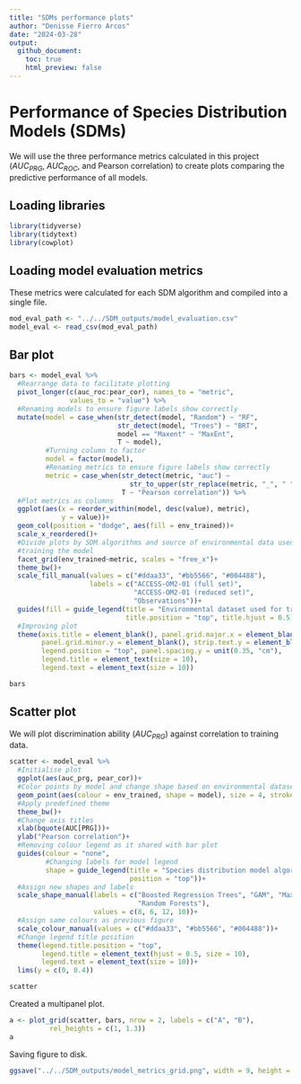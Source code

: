 ```yaml
---
title: "SDMs performance plots"
author: "Denisse Fierro Arcos"
date: "2024-03-28"
output: 
  github_document:
    toc: true
    html_preview: false
---
```


# Performance of Species Distribution Models (SDMs)
We will use the three performance metrics calculated in this project ($AUC_{PRG}$, $AUC_{ROC}$, and Pearson correlation) to create plots comparing the predictive performance of all models. 
  
## Loading libraries
  
```r
library(tidyverse)
library(tidytext)
library(cowplot)
```

## Loading model evaluation metrics
These metrics were calculated for each SDM algorithm and compiled into a single file.  
  
```r
mod_eval_path <- "../../SDM_outputs/model_evaluation.csv"
model_eval <- read_csv(mod_eval_path) 
```
  
## Bar plot
  
```r
bars <- model_eval %>% 
  #Rearrange data to facilitate plotting
  pivot_longer(c(auc_roc:pear_cor), names_to = "metric", 
               values_to = "value") %>% 
  #Renaming models to ensure figure labels show correctly
  mutate(model = case_when(str_detect(model, "Random") ~ "RF",
                           str_detect(model, "Trees") ~ "BRT",
                           model == "Maxent" ~ "MaxEnt",
                           T ~ model),
         #Turning column to factor
         model = factor(model),
         #Renaming metrics to ensure figure labels show correctly
         metric = case_when(str_detect(metric, "auc") ~ 
                              str_to_upper(str_replace(metric, "_", " ")),
                            T ~ "Pearson correlation")) %>%
  #Plot metrics as columns
  ggplot(aes(x = reorder_within(model, desc(value), metric),
             y = value))+
  geom_col(position = "dodge", aes(fill = env_trained))+
  scale_x_reordered()+
  #Divide plots by SDM algorithms and source of environmental data used for 
  #training the model
  facet_grid(env_trained~metric, scales = "free_x")+
  theme_bw()+
  scale_fill_manual(values = c("#ddaa33", "#bb5566", "#004488"),
                    labels = c("ACCESS-OM2-01 (full set)",
                               "ACCESS-OM2-01 (reduced set)",
                               "Observations"))+
  guides(fill = guide_legend(title = "Environmental dataset used for training",
                             title.position = "top", title.hjust = 0.5))+
  #Improving plot
  theme(axis.title = element_blank(), panel.grid.major.x = element_blank(),
        panel.grid.minor.y = element_blank(), strip.text.y = element_blank(),
        legend.position = "top", panel.spacing.y = unit(0.35, "cm"), 
        legend.title = element_text(size = 10), 
        legend.text = element_text(size = 10))

bars
```
  
## Scatter plot
We will plot discrimination ability ($AUC_{PRG}$) against correlation to training data.  
  
```r
scatter <- model_eval %>%
  #Initialise plot
  ggplot(aes(auc_prg, pear_cor))+
  #Color points by model and change shape based on environmental dataset
  geom_point(aes(colour = env_trained, shape = model), size = 4, stroke = 1)+
  #Apply predefined theme
  theme_bw()+
  #Change axis titles
  xlab(bquote(AUC[PRG]))+
  ylab("Pearson correlation")+
  #Removing colour legend as it shared with bar plot
  guides(colour = "none",
         #Changing labels for model legend
         shape = guide_legend(title = "Species distribution model algorithm",
                              position = "top"))+
  #Assign new shapes and labels
  scale_shape_manual(labels = c("Boosted Regression Trees", "GAM", "MaxEnt",
                                "Random Forests"),
                     values = c(8, 6, 12, 10))+
  #Assign same colours as previous figure
  scale_colour_manual(values = c("#ddaa33", "#bb5566", "#004488"))+
  #Change legend title position
  theme(legend.title.position = "top", 
        legend.title = element_text(hjust = 0.5, size = 10), 
        legend.text = element_text(size = 10))+
  lims(y = c(0, 0.4))

scatter
```
  
Created a multipanel plot.  
  
```r
a <- plot_grid(scatter, bars, nrow = 2, labels = c("A", "B"), 
          rel_heights = c(1, 1.3))
a
```

  
Saving figure to disk.  
  
```r
ggsave("../../SDM_outputs/model_metrics_grid.png", width = 9, height = 7)
```

  

